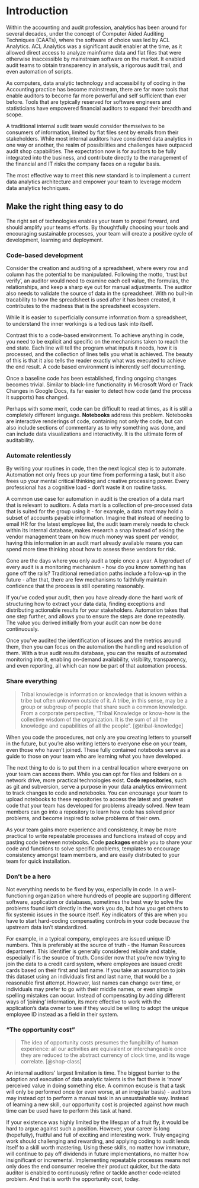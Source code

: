 # Introduction {#intro}

Within the accounting and audit profession, analytics has been around for several decades, under the concept of Computer Aided Auditing Techniques (CAATs), where the software of choice was led by ACL Analytics. ACL Analytics was a significant audit enabler at the time, as it allowed direct access to analyze mainframe data and flat files that were otherwise inaccessible by mainstream software on the market. It enabled audit teams to obtain transparency in analysis, a rigorous audit trail, and even automation of scripts. 

As computers, data analytic technology and accessibility of coding in the Accounting practice has become mainstream, there are far more tools that enable auditors to become far more powerful and self sufficient than ever before. Tools that are typically reserved for software engineers and statisticians have empowered financial auditors to expand their breadth and scope.

A traditional internal audit team would consider themselves to be consumers of information, limited by flat files sent by emails from their stakeholders. While most internal auditors have considered data analytics in one way or another, the realm of possibilities and challenges have outpaced audit shop capabilities. The expectation now is for auditors to be fully integrated into the business, and contribute directly to the management of the financial and IT risks the company faces on a regular basis. 

The most effective way to meet this new standard is to implement a current data analytics architecture and empower your team to leverage modern data analytics techniques.

## Make the right thing easy to do

The right set of technologies enables your team to propel forward, and should amplify your teams efforts. By thoughtfully choosing your tools and encouraging sustainable processes, your team will create a positive cycle of development, learning and deployment.

### Code-based development

Consider the creation and auditing of a spreadsheet, where every row and column has the potential to be manipulated. Following the motto, 'trust but verify', an auditor would need to examine each cell value, the formulas, the relationships, and keep a sharp eye out for manual adjustments. The auditor also needs to validate the source of data in the spreadsheet. With no built-in tracability to how the spreadsheet is used after it has been created, it contributes to the madness that is the spreadsheet ecosystem.

While it is easier to superficially consume information from a spreadsheet, to understand the inner workings is a tedious task into itself.

Contrast this to a code-based environment. To achieve anything in code, you need to be explicit and specific on the mechanisms taken to reach the end state. Each line will tell the program what inputs it needs, how it is processed, and the collection of lines tells you what is achieved. The beauty of this is that it also tells the reader exactly what was executed to achieve the end result. A code based environment is inherently self documenting. 

Once a baseline code has been established, finding ongoing changes becomes trivial. Similar to black-line functionality in Microsoft Word or Track Changes in Google Docs, its far easier to detect how code (and the process it supports) has changed.

Perhaps with some merit, code can be difficult to read at times, as it is still a completely different language. **Notebooks** address this problem. Notebooks are interactive renderings of code, containing not only the code, but can also include sections of commentary as to why something was done, and can include data visualizations and interactivity. It is the ultimate form of auditability.

### Automate relentlessly

By writing your routines in code, then the next logical step is to automate. Automation not only frees up your time from performing a task, but it also frees up your mental critical thinking and creative processing power. Every professional has a cognitive load - don't waste it on routine tasks.

A common use case for automation in audit is the creation of a data mart that is relevant to auditors. A data mart is a collection of pre-processed data that is suited for the group using it - for example, a data mart may hold a subset of accounts payable information. Imagine that instead of needing to email HR for the latest employee list, the audit team merely needs to check within its internal database, makes research a snap Instead of asking the vendor management team on how much money was spent per vendor, having this information in an audit mart already available means you can spend more time thinking about how to assess these vendors for risk.

Gone are the days where you only audit a topic once a year. A byproduct of every audit is a monitoring mechanism - how do you know something has gone off the rails? Traditional remediation paths include a follow-up in the future - after that, there are few mechanisms to faithfully maintain confidence that the process is still operating reasonably.

If you've coded your audit, then you have already done the hard work of structuring how to extract your data data, finding exceptions and distributing actionable results for your stakeholders. Automation takes that one step further, and allows you to ensure the steps are done repeatedly. The value you derived initially from your audit can now be done continuously. 

Once you've audited the identification of issues and the metrics around them, then you can focus on the automation the handling and resolution of them. With a true audit results database, you can the results of automated monitoring into it, enabling on-demand availability, visibility, transparency, and even reporting, all which can now be part of that automation process.

### Share everything

> Tribal knowledge is information or knowledge that is known within a tribe but often unknown outside of it. A tribe, in this sense, may be a group or subgroup of people that share such a common knowledge. From a corporate perspective, "Tribal Knowledge or know-how is the collective wisdom of the organization. It is the sum of all the knowledge and capabilities of all the people". [@tribal-knowledge]

When you code the procedures, not only are you creating letters to yourself in the future, but you're also writing letters to everyone else on your team, even those who haven't joined. These fully contained notebooks serve as a guide to those on your team who are learning what you have developed.

The next thing to do is to put them in a central location where everyone on your team can access them. While you can opt for files and folders on a network drive, more practical technologies exist. **Code repositories**, such as git and subversion, serve a purpose in your data analytics environment to track changes to code and notebooks. You can encourage your team to upload notebooks to these repositories to access the latest and greatest code that your team has developed for problems already solved. New team members can go into a repository to learn how code has solved prior problems, and become inspired to solve problems of their own.

As your team gains more experience and consistency, it may be more practical to write repeatable processes and functions instead of copy and pasting code between notebooks. Code **packages** enable you to share your code and functions to solve specific problems, templates to encourage consistency amongst team members, and are easily distributed to your team for quick installation.

### Don't be a hero

Not everything needs to be fixed by you, especially in code. In a well-functioning organization where hundreds of people are supporting different software, application or databases, sometimes the best way to solve the problems found isn't directly in the work you do, but how you get others to fix systemic issues in the source itself. Key indicators of this are when you have to start hard-coding compensating controls in your code because the upstream data isn't standardized.

For example, in a typical company, employees are issued unique ID numbers. This is preferably at the source of truth - the Human Resources department. This identifier is generally considered reliable and stable, especially if is the source of truth. Consider now that you're now trying to join the data to a credit card system, where employees are issued credit cards based on their first and last name. If you take an assumption to join this dataset using an individuals first and last name, that would be a reasonable first attempt. However, last names can change over time, or individuals may prefer to go with their middle names, or even simple spelling mistakes can occur. Instead of compensating by adding different ways of 'joining' information, its more effective to work with the application's data owner to see if they would be willing to adopt the unique employee ID instead as a field in their system.

### "The opportunity cost"

> The idea of opportunity costs presumes the fungibility of human experience: all our activities are equivalent or interchangeable once they are reduced to the abstract currency of clock time, and its wage correlate. [@shop-class]

An internal auditors' largest limitation is time. The biggest barrier to the adoption and execution of data analytic talents is the fact there is 'more' perceived value in doing something else. A common excuse is that a task will only be performed once (or even worse, at an irregular basis) - auditors may instead opt to perform a manual task in an unsustainable way. Instead of learning a new skill, our opportunity cost is projected against how much time can be used have to perform this task at hand.

If your existence was highly limited by the lifespan of a fruit fly, it would be hard to argue against such a position. However, your career is long (hopefully), fruitful and full of exciting and interesting work. Truly engaging work should challenging and rewarding, and applying coding to audit lends itself to a skill worth mastering. Using these skills, no matter how immature, will continue to pay off dividends in future implementations, no matter how insignificant or incremental. Implementing repeatable processes means not only does the end consumer receive their product quicker, but the data auditor is enabled to continuously refine or tackle another code-related problem. And that is worth the opportunity cost, today.